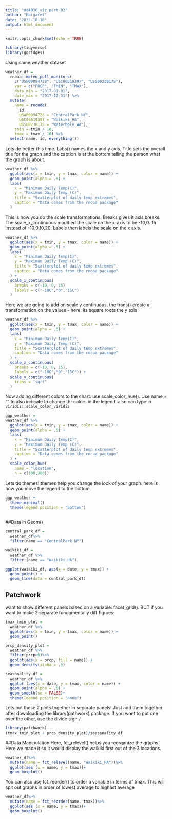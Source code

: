 ```yaml
---
title: "md4036_viz_part_02"
author: "Margaret"
date: "2022-10-10"
output: html_document
---
```


```r
knitr::opts_chunk$set(echo = TRUE)
```

```r
library(tidyverse)
library(ggridges)
```

Using same weather dataset
```r
weather_df = 
  rnoaa::meteo_pull_monitors(
    c("USW00094728", "USC00519397", "USS0023B17S"),
    var = c("PRCP", "TMIN", "TMAX"), 
    date_min = "2017-01-01",
    date_max = "2017-12-31") %>%
  mutate(
    name = recode(
      id, 
      USW00094728 = "CentralPark_NY", 
      USC00519397 = "Waikiki_HA",
      USS0023B17S = "Waterhole_WA"),
    tmin = tmin / 10,
    tmax = tmax / 10) %>%
  select(name, id, everything())
```

Lets do better this time. Labs() names the x and y axis. Title sets the overall title for the graph and the caption is at the bottom telling the person what the graph is about.

```r
weather_df %>%
  ggplot(aes(x = tmin, y = tmax, color = name)) +
  geom_point(alpha = .5) +
  labs(
    x = "Minimum Daily Temp(C)",
    y = "Maximum Daily Temp (C)",
    title = "Scatterplot of daily temp extremes", 
    caption = "Data comes from the rnoaa package"
  )
```

This is how you do the scale transformations. Breaks gives it axis breaks. The scale_x_continuous modified the scale on the x-axis to be -10,0. 15 instead of -10,0,10,20. Labels then labels the scale on the x axis. 
```r
weather_df %>%
  ggplot(aes(x = tmin, y = tmax, color = name)) +
  geom_point(alpha = .5) +
  labs(
    x = "Minimum Daily Temp(C)",
    y = "Maximum Daily Temp (C)",
    title = "Scatterplot of daily temp extremes", 
    caption = "Data comes from the rnoaa package"
  ) +
  scale_x_continuous(
    breaks = c(-10, 0, 15)
    labels = c("-10C","0","15C")
  )
```

Here we are going to add on scale y continuous. the trans() create a transformation on the values - here: its square roots the y axis 
```r
weather_df %>%
  ggplot(aes(x = tmin, y = tmax, color = name)) +
  geom_point(alpha = .5) +
  labs(
    x = "Minimum Daily Temp(C)",
    y = "Maximum Daily Temp (C)",
    title = "Scatterplot of daily temp extremes", 
    caption = "Data comes from the rnoaa package"
  ) +
  scale_x_continuous(
    breaks = c(-10, 0, 15),
    labels = c("-10C","0","15C")) +
  scale_y_continuous(
    trans = "sqrt"
  )
```
Now adding different colors to the chart: use scale_color_hue(). Use name = "" to also indicate to change thr colors in the legend. also can type in `viridis::scale_color_viridis`

```r
ggp_weather =
weather_df %>%
  ggplot(aes(x = tmin, y = tmax, color = name)) +
  geom_point(alpha = .5) +
  labs(
    x = "Minimum Daily Temp(C)",
    y = "Maximum Daily Temp (C)",
    title = "Scatterplot of daily temp extremes", 
    caption = "Data comes from the rnoaa package"
  ) +
  scale_color_hue(
    name = "location",
    h = c(100,300))
```

Lets do themes! themes help you change the look of your graph. here is how you move the legend to the bottom.

```r
ggp_weather +
  theme_minimal()
  theme(legend.position = "bottom")
  
```

##Data in Geom()


```r
central_park_df =
  weather_df%>%
  filter(name == "CentralPark_NY")

waikiki_df =
  weather_df %>%
  filter (name == "Waikiki_HA")

ggplot(waikiki_df, aes(x = date, y = tmax)) +
  geom_point() +
  geom_line(data = central_park_df)

```

## Patchwork
want to show different panels based on a variable: facet_grid(). BUT if you want to make 2 separate fundamentally diff figures: 
```r
tmax_tmin_plot = 
  weather_df %>%
  ggplot(aes(x = tmin, y = tmax, color = name)) +
  geom_point()

prcp_density_plot =
  weather_df %>%
  filter(prcp>0)%>%
  ggplot(aes(x = prcp, fill = name)) +
  geom_density(alpha = .5)

seasonality_df =
  weather_df %>%
  ggplot (aes(x = date, y = tmax, color = name)) +
  geom_point(alpha = .5) +
  geom_smooth(se = FALSE)+
  theme(legend.position = "none")

```

Lets put these 2 plots together in separate panels! Just add them together after downloading the library(pathwork) package. If you want to put one over the other, use the divide sign `/`

```r
library(patchwork)
(tmax_tmin_plot + prcp_density_plot)/seasonality_df
```

##Data Manipulation
Here, fct_relevel() helps you reorganize the graphs. Here we made it so it would display the waikiki first out of the 3 locations. 
```r
weather_df%>%
  mutate(name = fct_relevel(name, "Waikiki_HA"))%>%
  ggplot(aes (x = name, y = tmax))+
  geom_boxplot()
```

You can also use fct_reorder() to order a variable in terms of tmax. This will spit out graphs in order of lowest average to highest average 
```r
weather_df%>%
  mutate(name = fct_reorder(name, tmax))%>%
  ggplot(aes (x = name, y = tmax))+
  geom_boxplot()
```

